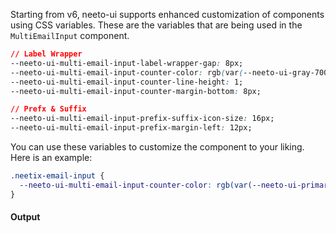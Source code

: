 Starting from v6, neeto-ui supports enhanced customization of components using
CSS variables. These are the variables that are being used in the
`MultiEmailInput` component.

```css
// Label Wrapper
--neeto-ui-multi-email-input-label-wrapper-gap: 8px;
--neeto-ui-multi-email-input-counter-color: rgb(var(--neeto-ui-gray-700));
--neeto-ui-multi-email-input-counter-line-height: 1;
--neeto-ui-multi-email-input-counter-margin-bottom: 8px;

// Prefx & Suffix
--neeto-ui-multi-email-input-prefix-suffix-icon-size: 16px;
--neeto-ui-multi-email-input-prefix-margin-left: 12px;
```

You can use these variables to customize the component to your liking. Here is
an example:

```css
.neetix-email-input {
  --neeto-ui-multi-email-input-counter-color: rgb(var(--neeto-ui-primary-500));
}
```

#### Output
